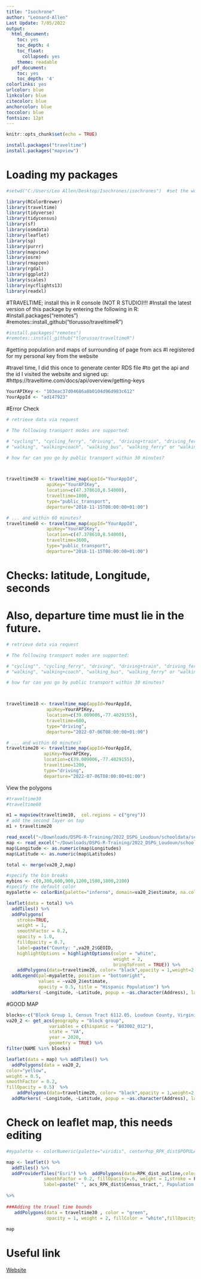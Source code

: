 ```yaml
---
title: "Isochrone"
author: "Leonard-Allen"
Last Update: 7/05/2022
output:
  html_document:
    toc: yes
    toc_depth: 4
    toc_float:
      collapsed: yes
    theme: readable
  pdf_document:
    toc: yes
    toc_depth: '4'
colorlinks: yes
urlcolor: blue
linkcolor: blue
citecolor: blue
anchorcolor: blue
toccolor: blue
fontsize: 12pt
---
```


```r
knitr::opts_chunk$set(echo = TRUE)
```

```r
install.packages("traveltime")
install.packages("mapview")
```

# Loading my packages

```r
#setwd("C:/Users/Leo Allen/Desktop/Isochrones/isochrones")  #set the working directory

library(RColorBrewer)
library(traveltime)
library(tidyverse)
library(tidycensus)
library(sf)
library(osmdata)
library(leaflet)
library(sp)
library(purrr)
library(mapview)
library(osrm)
library(rmapzen)
library(rgdal)
library(ggplot2)
library(scales)
library(nycflights13)
library(readxl)
```

#TRAVELTIME; install this in R console (NOT R STUDIO)!!!
#Install the latest version of this package by entering the following in R:
#install.packages("remotes")
#remotes::install_github("tlorusso/traveltimeR")

```r
#install.packages("remotes")
#remotes::install_github("tlorusso/traveltimeR")
```



#getting population and maps of surrounding of page from acs
#I registered for my personal key from the website

##############
#travel time, I did this once to generate center RDS file
#to get the api and the id I visited the website and signed up:
#https://traveltime.com/docs/api/overview/getting-keys

```r
YourAPIKey <- "103eac37d04686a8b0104d96d983c612"
YourAppId <- "ad147923"

```


#Error Check
```r
# retrieve data via request 

# The following transport modes are supported:

# "cycling"", "cycling_ferry", "driving", "driving+train", "driving_ferry", "public_transport", 
# "walking", "walking+coach", "walking_bus", "walking_ferry" or "walking_train".

# how far can you go by public transport within 30 minutes?



traveltime30 <- traveltime_map(appId="YourAppId",
               apiKey="YourAPIKey",
               location=c(47.378610,8.54000),
               traveltime=1800,
               type="public_transport",
               departure="2018-11-15T08:00:00+01:00")

# ... and within 60 minutes?
traveltime60 <- traveltime_map(appId="YourAppId",
               apiKey="YourAPIKey",
               location=c(47.378610,8.54000),
               traveltime=3600,
               type="public_transport",
               departure="2018-11-15T08:00:00+01:00")

```


# Checks: latitude, Longitude, seconds
# Also, departure time must lie in the future.

```r
# retrieve data via request 

# The following transport modes are supported:

# "cycling"", "cycling_ferry", "driving", "driving+train", "driving_ferry", "public_transport", 
# "walking", "walking+coach", "walking_bus", "walking_ferry" or "walking_train".

# how far can you go by public transport within 30 minutes?



traveltime10 <- traveltime_map(appId=YourAppId,
               apiKey=YourAPIKey,
               location=c(39.009006,-77.4029155),
               traveltime=600,
               type="driving",
               departure="2022-07-06T08:00:00+01:00")

# ... and within 60 minutes?
traveltime20 <- traveltime_map(appId=YourAppId,
              apiKey=YourAPIKey,
              location=c(39.009006,-77.4029155),
              traveltime=1200,
              type="driving",
              departure="2022-07-06T08:00:00+01:00")

```





View the polygons
```r
#traveltime30
#traveltime60
```



```r
m1 = mapview(traveltime10,  col.regions = c("grey"))
# add the second layer on top
m1 + traveltime20
```


```r
read_excel("~/Downloads/DSPG-R-Training/2022_DSPG_Loudoun/schooldata/school_locations.xlsx")
map <- read_excel("~/Downloads/DSPG-R-Training/2022_DSPG_Loudoun/schooldata/school_locations.xlsx")
map$Longitude <- as.numeric(map$Longitudes)
map$Latitude <- as.numeric(map$Latitudes)

total <- merge(va20_2,map)

#specify the bin breaks
mybins <- c(0,300,600,900,1200,1500,1800,2100)
#specify the default color
mypalette <- colorBin(palette="inferno", domain=va20_2$estimate, na.color="transparent", bins=mybins)

leaflet(data = total) %>%
  addTiles() %>%
  addPolygons(
    stroke=TRUE,
    weight = 1,
    smoothFactor = 0.2,
    opacity = 1.0,
    fillOpacity = 0.7, 
    label=paste("County: ",va20_2$GEOID,
    highlightOptions = highlightOptions(color = "white",
                                        weight = 2,
                                        bringToFront = TRUE)) %>% 
    addPolygons(data=traveltime20, color= "black",opacity = 1,weight=2,fillColor = "white", fillOpacity = .1) %>% 
  addLegend(pal=mypalette, position = "bottomright",
            values = ~va20_2$estimate,
            opacity = 0.5, title = "Hispanic Population") %>%
  addMarkers( ~Longitude, ~Latitude, popup = ~as.character(Address), label = ~as.character(School), labelOptions = TRUE))
```
#GOOD MAP

```r

blocks<-c("Block Group 1, Census Tract 6112.05, Loudoun County, Virginia", "Block Group 2, Census Tract 6112.05, Loudoun County, Virginia", "Block Group 2, Census Tract 6112.04, Loudoun County, Virginia", "Block Group 2, Census Tract 6115.02, Loudoun County, Virginia","Block Group 3, Census Tract 6115.02, Loudoun County, Virginia", "Block Group 1, Census Tract 6113, Loudoun County, Virginia","Block Group 2, Census Tract 6113, Loudoun County, Virginia","Block Group 3, Census Tract 6113, Loudoun County, Virginia", "Block Group 1, Census Tract 6114, Loudoun County, Virginia","Block Group 2, Census Tract 6114, Loudoun County, Virginia","Block Group 3, Census Tract 6114, Loudoun County, Virginia","Block Group 1, Census Tract 6117.01, Loudoun County, Virginia","Block Group 2, Census Tract 6117.01, Loudoun County, Virginia", "Block Group 1, Census Tract 6116.02, Loudoun County, Virginia","Block Group 2, Census Tract 6116.02, Loudoun County, Virginia","Block Group 1, Census Tract 6116.01, Loudoun County, Virginia", "Block Group 2, Census Tract 6116.01, Loudoun County, Virginia")
va20_2 <- get_acs(geography = "block group",
                variables = c(hispanic = "B03002_012"),
                state = "VA",
                year = 2020,
                geometry = TRUE) %>%
filter(NAME %in% blocks)

leaflet(data = map) %>% addTiles() %>%
  addPolygons(data = va20_2,
color="yellow",
weight = 0.5,
smoothFactor = 0.2,
fillOpacity = 0.5)  %>% 
    addPolygons(data=traveltime20, color= "black",opacity = 1,weight=2,fillColor = "white", fillOpacity = .1) %>%
  addMarkers( ~Longitude, ~Latitude, popup = ~as.character(Address), label = ~as.character(School), labelOptions = TRUE)
```

# Check on leaflet map, this needs editing
```r
#mypalette <- colorNumeric(palette="viridis", centerPop_RPK_dist$POPULATION)

map <- leaflet() %>%
  addTiles() %>%
  addProviderTiles("Esri") %>%  addPolygons(data=RPK_dist_outline,color = mypalette(centerPop_RPK_dist$POPULATION),
              smoothFactor = 0.2, fillOpacity=.6, weight = 1,stroke = F, 
              label=paste(" ", acs_RPK_dist$Census_tract,", Population: ",centerPop_RPK_dist$POPULATION))
              
%>%
  
###Adding the travel time bounds
   addPolygons(data = traveltime30 , color = "green",
               opacity = 1, weight = 2, fillColor = "white",fillOpacity = .1, group = "zurich driving distance")              
              
map              
```






# Useful link

[Website](https://tlorusso.github.io/traveltime/vignette.html#:~:text=traveltime%20%2D%20a%20Traveltime%20API%20Wrapper%20for%20R,-1%20Querying%20the&text=The%20isochrones%20display%20how%20far,modes%20of%20transport%20are%20supported.&text=For%20non%2Dcommercial%20use%20the,max%2030%20queries%20per%20min)